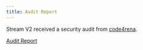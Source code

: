 ```yaml
---
title: Audit Report
---
```


Stream V2 received a security audit from [code4rena](https://code4rena.com/).

[Audit Report](https://docs-v2.streamprotocol.money/security-audit.pdf)
